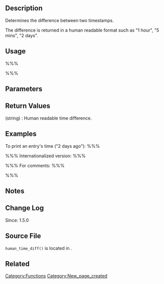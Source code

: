 == Description ==
Determines the difference between two timestamps. 

The difference is returned in a human readable format such as "1 hour", "5 mins", "2 days". 

== Usage ==
%%%<?php human_time_diff( $from, $to ); ?>%%%

== Parameters ==
{{Parameter|$from|integer|Unix timestamp from which the difference begins.}}
{{Parameter|$to|integer|Unix timestamp to end the time difference. Default becomes [http://us2.php.net/manual/en/function.time.php <tt>time()</tt>] if not set.|optional|&#39;&#39;}}

== Return Values ==
; (string) : Human readable time difference.

== Examples ==

To print an entry's time ("2 days ago"):
%%%<?php echo human_time_diff( get_the_time('U'), current_time('timestamp') ) . ' ago'; ?>%%%
Internationalized version:
%%%<?php printf( _x( '%s ago', '%s = human-readable time difference', 'your-text-domain' ), human_time_diff( get_the_time( 'U' ), current_time( 'timestamp' ) ) ); ?>%%%
For comments:
%%%<?php printf( _x( '%s ago', '%s = human-readable time difference', 'your-text-domain' ), human_time_diff( get_comment_time( 'U' ), current_time( 'timestamp' ) ) ); ?>%%%

== Notes ==

== Change Log ==
Since: 1.5.0

== Source File ==

<code>human_time_diff()</code> is located in {{Trac|wp-includes/formatting.php}}.

== Related ==

{{Time Tags}}

{{Tag Footer}}

[[Category:Functions]]
[[Category:New_page_created]]